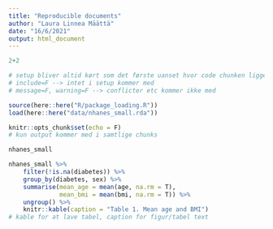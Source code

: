 ```yaml
---
title: "Reproducible documents"
author: "Laura Linnea Määttä"
date: "16/6/2021"
output: html_document
---
```


```r
2+2
```
```r
# setup bliver altid kørt som det første uanset hvor code chunken ligger
# include=F --> intet i setup kommer med
# message=F, warning=F --> conflicter etc kommer ikke med 

source(here::here("R/package_loading.R"))
load(here::here("data/nhanes_small.rda"))

knitr::opts_chunk$set(echo = F)
# kun output kommer med i samtlige chunks

```


```r
nhanes_small

```

```r

nhanes_small %>%
    filter(!is.na(diabetes)) %>%
    group_by(diabetes, sex) %>%
    summarise(mean_age = mean(age, na.rm = T),
              mean_bmi = mean(bmi, na.rm = T)) %>%
    ungroup() %>% 
    knitr::kable(caption = "Table 1. Mean age and BMI") 
# kable for at lave tabel, caption for figur/tabel text

```

